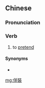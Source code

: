 {{also|佯装}}
==Chinese==
{{zh-forms|s=佯装}}

===Pronunciation===
{{zh-pron
|m=yángzhuāng
|c=joeng4 zong1
|cat=v
}}

===Verb===
{{zh-verb}}

# to [[pretend]]
#: {{zh-x|他 佯裝 很 有錢。|He's '''pretending''' to be rich.}}

====Synonyms====
* {{zh-l|假裝}}

[[mg:佯裝]]